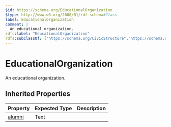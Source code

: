 ```yaml
---
$id: https://schema.org/EducationalOrganization
$type: http://www.w3.org/2000/01/rdf-schema#Class
label: EducationalOrganization
comment: |
  An educational organization.
rdfs:label: "EducationalOrganization"
rdfs:subClassOf: ["https://schema.org/CivicStructure","https://schema.org/Organization"]
---
```


# EducationalOrganization

An educational organization.

## Inherited Properties

| Property | Expected Type | Description |
| --- | --- | --- |
| [alumni](https://schema.org/alumni) | Text |  |
